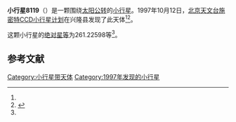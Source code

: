 {{Infobox planet
| bgcolour = #FFFFC0
| name = 8119
| symbol = 
| image = 
| caption = 
| discovery = yes
| discovery_ref = 
| discoverer = [[北京天文台施密特CCD小行星计划|北京天文台施密特CCD小行星计划]]
| discovery_site = [[兴隆县|兴隆县]] 
| discovered = 1997年10月12日
| designations = yes
| mp_name = 
| named_after = 
| alt_names = 1997 TP25/ 1991 PZ26 / 1992 WP8 / 1996 NF1
| mp_category = [[主带小行星|主带小行星]]
| orbit_ref = <ref name="a">[http://ssd.jpl.nasa.gov/sbdb.cgi?sstr=8119 8119] {{Wayback|url=http://ssd.jpl.nasa.gov/sbdb.cgi?sstr=8119 |date=20210809213110 }}，小行星數據庫瀏覽器（JPL Small-Body Database Browser）－[[美国国家航空航天局|美国国家航空航天局]]喷气推进实验室</ref>
| epoch = 2456400.5 (2013年4月18日更新)
| aphelion = {{convert|3.4705634|AU|km|3|abbr=on|lk=out}}
| perihelion = {{convert|2.4503260|AU|km|3|abbr=on}}
| semimajor = {{convert|2.9604447|AU|km|3|abbr=on}}
| eccentricity = 0.1723115
| period = 1860.517999 [[日|日]]<br />5.09[[儒略年|儒略年]]
| avg_speed = 
| inclination = 0.61391
| asc_node = 145.64293
| mean_anomaly = 
| arg_peri = 261.22598
| satellites = 
| physical_characteristics = yes
| dimensions = 
| mass = 
| density = 
| surface_grav = 
| escape_velocity = 
| sidereal_day = 
| axial_tilt = 
| pole_ecliptic_lat = 
| pole_ecliptic_lon = 
| albedo = 
| temperatures= 
| temp_name1 = 
| mean_temp_1 = 
| max_temp_1 = 
| temp_name2 = 
| max_temp_2 = 
| spectral_type = 
| abs_magnitude = 261.22598
}}

'''小行星8119'''（{{lang-en|8119}}）是一颗围绕[[太阳|太阳]][[公转|公转]]的[[小行星|小行星]]。1997年10月12日，[[北京天文台施密特CCD小行星计划|北京天文台施密特CCD小行星计划]]在兴隆县发现了此天体<ref name="a" /><ref>{{cite news|title=小行星列表|url=http://cfa-www.harvard.edu/iau/lists/NumberedMPs.txt|accessdate=2013-07-08|newspaper=哈佛大学|archive-date=2008-05-17|archive-url=https://web.archive.org/web/20080517010638/http://cfa-www.harvard.edu/iau/lists/NumberedMPs.txt|dead-url=no}}</ref>。

这颗小行星的[[绝对星等|绝对星等]]为261.22598等<ref name="a" />。

==参考文献==
{{reflist}}
{{Minor Planet Number|[[小行星8118|小行星8118]]|[[小行星8120|小行星8120]]}}

{{小天体}}

[[Category:小行星带天体|Category:小行星带天体]]
[[Category:1997年发现的小行星|Category:1997年发现的小行星]]

{{asteroid-stub}}